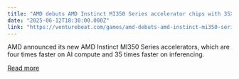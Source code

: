 ```yaml
---
title: "AMD debuts AMD Instinct MI350 Series accelerator chips with 35X better inferencing"
date: "2025-06-12T18:30:00.000Z"
link: "https://venturebeat.com/games/amd-debuts-amd-instinct-mi350-series-accelerator-chips-with-35x-better-inferencing/"
---
```


AMD announced its new AMD Instinct MI350 Series accelerators, which are four times faster on AI compute and 35 times faster on inferencing.

[Read more](https://venturebeat.com/games/amd-debuts-amd-instinct-mi350-series-accelerator-chips-with-35x-better-inferencing/)

